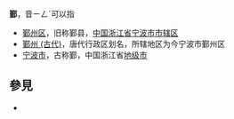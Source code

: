 '''鄞'''，音ㄧㄥˊ可以指
*[[鄞州区|鄞州区]]，旧称鄞县，[[中国|中国]][[浙江省|浙江省]][[宁波市|宁波市]][[市辖区|市辖区]]
*[[鄞州|鄞州 (古代)]]，唐代行政区划名，所辖地区为今宁波市鄞州区
*[[宁波市|宁波市]]，古称鄞，中国浙江省[[地级市|地级市]]

== 參見 ==
* {{Lookfrom}}

{{disambig|Cat=一字消歧义|Y}}